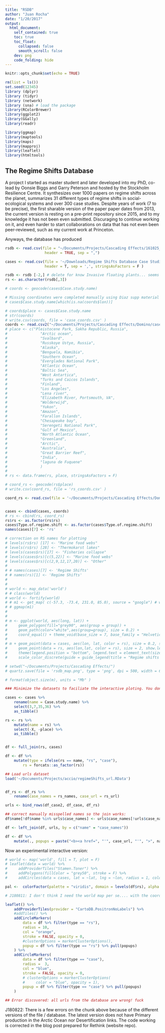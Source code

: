 ```yaml
---
title: "RSDB"
author: "Juan Rocha"
date: "1/20/2017"
output:
  html_document:
    self_contained: true
    toc: true
    toc_float:
      collapsed: false
      smooth_scroll: false
    dev: png
    code_folding: hide
---
```


```r
knitr::opts_chunk$set(echo = TRUE)

rm(list = ls())
set.seed(12345)
library (dplyr)
library (tidyr)
library (network)
library (sna) # load the package
library(RColorBrewer)
library(ggplot2)
library(GGally)
library(readr)

library(ggmap)
library(maptools)
library(maps)
library(mapproj)
library(leaflet)
library(htmltools)
```
## The Regime Shifts Database

A project I started as master student and later developed into my PhD, co-lead by Oonsie Biggs and Garry Peterson and hosted by the Stockholm Resilience Centre. It synthesizes over 1000 papers on regime shifts across the planet, summarizes 31 different types of regime shifts in social-ecological systems and over 300 case studies. Despite years of work (7 to be precise), the first sharable version of the paper paper dates from 2013, the current version is resting on a pre-print repository since 2015, and to my knowledge it has not been even submitted. Discuraging to continue working on it, and even harder to start collaborations on data that has not even been peer-reviewed, such as my current work at Princeton.

Anyways, the database has produced


```r

rsdb <- read.csv(file = "~/Documents/Projects/Cascading Effects/161025_RegimeShiftsDatabase.CSV",
                  header = TRUE, sep = ",")

cases <- read.csv(file = '~/Downloads/Regime Shifts Database Case Studies_170120.CSV',
                  header = T, sep = ',', stringsAsFactors = F )

rsdb <- rsdb [-2,] # delete for know Invasive floating plants... seems to be duplicated.
rs <- as.character(rsdb[,3])

# coords <- geocode(cases$Case.study.name)

# Missing coordinates were completed manually using Diaz supp material and GoogleEarth.
# cases$Case.study.name[which(is.na(coords$lon))]

# coords$place <- cases$Case.study.name
# str(coords)
# write.csv(coords, file = 'case_coords.csv' )
coords <- read.csv2("~/Documents/Projects/Cascading Effects/Domino/case_coords.csv", dec = '.')
# place <- c("Pleistocene Park, Sakha Republic, Russia",
#               "Arctic ocean",
#               "Svalbard",
#               "Russkoye Ustye, Russia",
#               "Alaska",
#               "Benguela, Namibia",
#               "Southern Ocean",
#               "Everglades National Park",
#               "Atlantic Ocean",
#               "Baltic Sea",
#               "West Antartica",
#               "Turks and Caicos Islands",
#               "Finland",
#               "Los Angeles",
#               "Lena river",
#               "Elizabeth River, Portsmouth, VA",
#               "Wolderwijd",
#               "Yukon",
#               "Amazon",
#               "Farallon Islands",
#               "Chesapeake bay",
#               "Serengeti National Park",
#               "Gulf of Mexico",
#               "North Atlantic Ocean",
#               "Greenland",
#               "Arctic",
#               "Australia",
#               "Great Barrier Reef",
#               "India",
#               "laguna de Fuquene"
#               )
#
# rs <- data.frame(rs, place, stringsAsFactors = F)

# coord_rs <- geocode(rs$place)
# write.csv(coord_rs, file = 'rs_coords.csv' )

coord_rs <- read.csv(file = '~/Documents/Projects/Cascading Effects/Domino/rs_coords_paper.csv', dec = '.')


cases <- cbind(cases, coords)
# rs <- cbind(rs, coord_rs)
rs$rs <- as.factor(rs$rs)
cases$Type.of.regime.shift <- as.factor(cases$Type.of.regime.shift)
names(cases)[7] <- 'rs'

# correction on RS names for plotting
# levels(rs$rs) [17] <- "Marine food webs"
# levels(rs$rs) [28] <- "Thermokarst lakes"
# levels(cases$rs)[17] <- "Fisheries collapse"
# levels(cases$rs)[c(5,22)] <- "Marine food webs"
# levels(cases$rs)[c(2,9,12,17,20)] <- "Other"
#
# # names(cases)[7] <- 'Regime Shifts'
# # names(rs)[1] <- 'Regime Shifts'
#
#
# world <- map_data('world')
# # class(world)
# world <- fortify(world)
# # m1 <- get_map( c(-57.3, -73.4, 231.0, 85.0), source = "google") # world not supported
# # ggmap(m1)
#
#
# m <- ggplot(world, aes(long, lat)) +
#     geom_polygon(fill="grey90", aes(group = group)) +
#     geom_path(color="white",aes(group=group), size = 0.2) +
#     coord_equal() + theme_void(base_size = 7, base_family = "Helvetica")
#
# m + geom_point(data = cases, aes(lon, lat, color = rs), size = 0.2, show.legend = F) +
#     geom_point(data = rs, aes(lon,lat, color = rs), size = 2, show.legend = T ) +
#     theme(legend.position = "bottom", legend.text = element_text(size = 4)) +
#     scale_color_discrete(guide = guide_legend(title = "Regime shifts documented on the regime shifts database \n Source: www.regimeshifts.org", title.position = 'top', title.hjust = 0.5) )

# setwd("~/Documents/Projects/Cascading Effects/")
# quartz.save(file = 'rsdb_map.png', type = 'png', dpi = 500, width = 6, height = 6, bg = 'white', pointsize = 5)

# format(object.size(m), units = "Mb" )

### Minimize the datasets to faciliate the interactive ploting. You don't need the full files of the database.

cases <- cases %>%
    rename(name = Case.study.name) %>%
    select(3,7,35,36) %>%
    as_tibble()

rs <- rs %>%
    mutate(name = rs) %>%
    select(-X, -place) %>%
    as_tibble()


df <- full_join(rs, cases)

df <- df %>%
    mutate(type = ifelse(rs == name, "rs", "case"),
        rs = forcats::as_factor(rs))

## Load urls dataset
load('~/Documents/Projects/accio/regimeShifts_url.RData')


df_rs <- df_rs %>%
    rename(case_names = rs_names, case_url = rs_url)

urls <- bind_rows(df_case2, df_case, df_rs)

## correct manually misspelled names so the join works:
df$name[!df$name %in% urls$case_names] <- urls$case_names[!urls$case_names %in% df$name][c(17:15,4,6,7,1,10,9,5,2,3,11)]

df <- left_join(df, urls, by = c("name" = "case_names"))

df <- df %>%
    mutate(., popups = paste("<b><a href=", "'", case_url, "'", ">", name, "</a></b>", sep = ""))

```

Now an experimental interactive version:

```r
# world <- map('world', fill = T, plot = F)
# leaflet(data = world) %>%
#     addProviderTiles("Stamen.Toner") %>%
#     addPolygons(fillColor = "grey50", stroke = F) %>%
#     addCircles(data = cases, lat = ~lat, lng = ~lon, radius = 1, color = "orange")

pal <-  colorFactor(palette = "viridis", domain = levels(df$rs), alpha = FALSE, na.color = "#808080" )

# J180811: I don't think I need the world map per se.... with the coordinates it should know it's the world that I need.

leaflet() %>%
    addProviderTiles(provider = "CartoDB.PositronNoLabels") %>%
    #addTiles() %>%
    addCircleMarkers(
        data = df %>% filter(type == "rs"),
        radius = 10,
        col = "orange",
        stroke = FALSE, opacity = 0,
        #clusterOptions = markerClusterOptions(),
        popup = df %>% filter(type == "rs") %>% pull(popups)
    ) %>%
    addCircleMarkers(
        data = df %>% filter(type == "case"),
        radius =  3,
        col = "blue",
        stroke = FALSE, opacity = 0,
        # clusterOptions = markerClusterOptions(
        #     color = "blue", opacity = 1),
        popup = df %>% filter(type == "case") %>% pull(popups)
    )

## Error discovered: all urls from the database are wrong! fuck

```
J180822: There is a few errors on the chunk above because of the different versions of the file / database. The latest version does not have Primary production in the Arctic Ocean nor Desertification links. The code working is corrected in the blog post prepared for Rethink (website repo).
